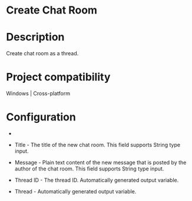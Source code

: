 ﻿# Create Chat Room

# Description

Create chat room as a thread.

# Project compatibility

Windows | Cross-platform

# Configuration

* 
* Title - The title of the new chat room. This field supports String type input.
* Message - Plain text content of the new message that is posted by the author of the chat room. This field supports String type input.









* Thread ID - The thread ID. Automatically generated output variable.
* Thread - Automatically generated output variable.

